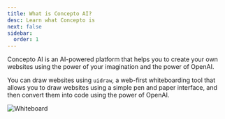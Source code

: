 ```yaml
---
title: What is Concepto AI?
desc: Learn what Concepto is
next: false
sidebar:
  order: 1
---
```


Concepto AI is an AI-powered platform that helps you to create your own websites using the power of your imagination and the power of OpenAI.

You can draw websites using `uidraw`, a web-first whiteboarding tool that allows you to draw websites using a simple pen and paper interface, and then convert them into code using the power of OpenAI.

![Whiteboard](../../../assets/images/whiteboarding.png)
